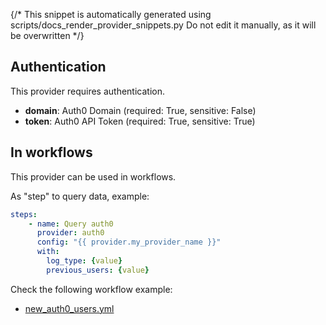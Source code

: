 {/* This snippet is automatically generated using scripts/docs_render_provider_snippets.py 
Do not edit it manually, as it will be overwritten */} 

## Authentication
This provider requires authentication.
- **domain**: Auth0 Domain (required: True, sensitive: False)
- **token**: Auth0 API Token (required: True, sensitive: True)


## In workflows

This provider can be used in workflows.


As "step" to query data, example:
```yaml
steps:
    - name: Query auth0
      provider: auth0
      config: "{{ provider.my_provider_name }}"
      with:
        log_type: {value}  
        previous_users: {value}  
```





Check the following workflow example:
- [new_auth0_users.yml](https://github.com/keephq/keep/blob/main/examples/workflows/new_auth0_users.yml)
